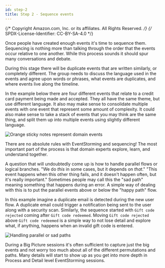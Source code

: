 ```yaml
---
id: step-2
title: Step 2 - Sequence events
---
```


{/* Copyright Amazon.com, Inc. or its affiliates. All Rights Reserved. */}
{/* SPDX-License-Identifier: CC-BY-SA-4.0 */}

Once people have created enough events it's time to sequence them. Sequencing is nothing more than
talking through the order that the events occur relative to one another. While this process sounds
it should spur many conversations and debate.

During this stage there will be duplicate events that are written similarly, or completely
different. The group needs to discuss the language used in the events and agree upon words or
phrases, what events are duplicates, and where events live along the timeline.

In the example below there are four different events that relate to a credit card payment being made
and accepted. They all have the same theme, but use different language. It also may make sense to
consolidate multiple events with one event that represent some amount of complexity. It could also
make sense to take a stack of events that you may think are the same thing, and split them up into
multiple events using slightly different language.

![Orange sticky notes represent domain events](./diagrams/sticky-notes-sequence.svg)

There are no absolute rules with EventStorming and sequencing! The most important part of the
process is that domain experts explore, learn, and understand together.

A question that will undoubtedly come up is how to handle parallel flows or logical branches. "We do
_this_ in some cases, but it depends on _that_." "This event happens when this other thing fails,
and it doesn't happen often, but it's really important." Sometimes people may call this the "sad
path" meaning something that happens during an error. A simple way of dealing with this is to put
the parallel events above or below the "happy path" flow.

In this example imagine a duplicate email is detected during the new user flow. A duplicate email
could trigger a notification being sent to the user along with a security scan. Similarly, the
sequence started with `Gift code rejected` coming after `Gift code redeemed`. Moving
`Gift code rejected` above `Gift code redeemed` is a simple way to not lose detail and explore what,
if anything, happens when an invalid gift code is entered.

![Handling parallel or sad paths](./diagrams/sticky-notes-sad-path.svg)

During a Big Picture sessions it's often sufficient to capture just the big events and not worry too
much about all of the different permutations and paths. Many details will start to show up as you
get into more depth in Process and Detail level EventStorming sessions.

